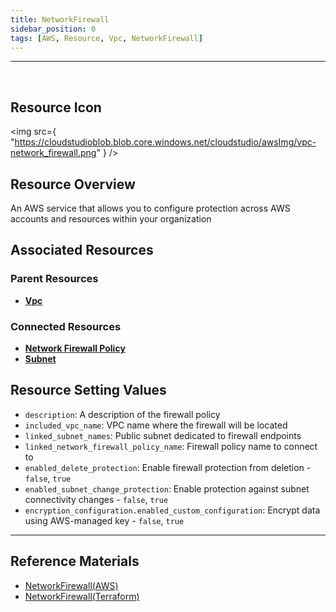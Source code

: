 ```yaml
---
title: NetworkFirewall
sidebar_position: 0
tags: [AWS, Resource, Vpc, NetworkFirewall]
---
```


<hr />
<br />

## Resource Icon

<img
    src={
        "https://cloudstudioblob.blob.core.windows.net/cloudstudio/awsImg/vpc-network_firewall.png"
    }
/>

## Resource Overview

An AWS service that allows you to configure protection across AWS accounts and resources within your organization

## Associated Resources

### Parent Resources

-   [**Vpc**](https://docs.cstudio.app/en/docs/resource/aws/Vpc/Vpc)

### Connected Resources

-   [**Network Firewall Policy**](https://docs.cstudio.app/en/docs/resource/aws/Vpc/NetworkFirewallPolicy)
-   [**Subnet**](https://docs.cstudio.app/en/docs/resource/aws/Vpc/Subnet)


## Resource Setting Values

-   `description`: A description of the firewall policy
-   `included_vpc_name`: VPC name where the firewall will be located
-   `linked_subnet_names`: Public subnet dedicated to firewall endpoints
-   `linked_network_firewall_policy_name`: Firewall policy name to connect to
-   `enabled_delete_protection`: Enable firewall protection from deletion - `false`, `true`
-   `enabled_subnet_change_protection`: Enable protection against subnet connectivity changes - `false`, `true`
-   `encryption_configuration.enabled_custom_configuration`: Encrypt data using AWS-managed key - `false`, `true`


---

## Reference Materials

-   [NetworkFirewall(AWS)](https://docs.aws.amazon.com/network-firewall/latest/developerguide/what-is-aws-network-firewall.html)
-   [NetworkFirewall(Terraform)](https://registry.terraform.io/providers/hashicorp/aws/latest/docs/resources/networkfirewall_firewall)
